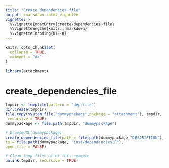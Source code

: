 ```yaml
---
title: "Create dependencies file"
output: rmarkdown::html_vignette
vignette: >
  %\VignetteIndexEntry{create-dependencies-file}
  %\VignetteEngine{knitr::rmarkdown}
  %\VignetteEncoding{UTF-8}
---
```


```r
knitr::opts_chunk$set(
  collapse = TRUE,
  comment = "#>"
)
```

```r
library(attachment)
```

<!-- WARNING - This vignette is generated by {fusen} from dev/flat_create_dependencies_file.Rmd: do not edit by hand -->

# create_dependencies_file

```r
tmpdir <- tempfile(pattern = "depsfile")
dir.create(tmpdir)
file.copy(system.file("dummypackage",package = "attachment"), tmpdir,
 recursive = TRUE)
dummypackage <- file.path(tmpdir, "dummypackage")

# browseURL(dummypackage)
create_dependencies_file(path = file.path(dummypackage,"DESCRIPTION"),
to = file.path(dummypackage, "inst/dependencies.R"),
open_file = FALSE)

# Clean temp files after this example
unlink(tmpdir, recursive = TRUE)
```

